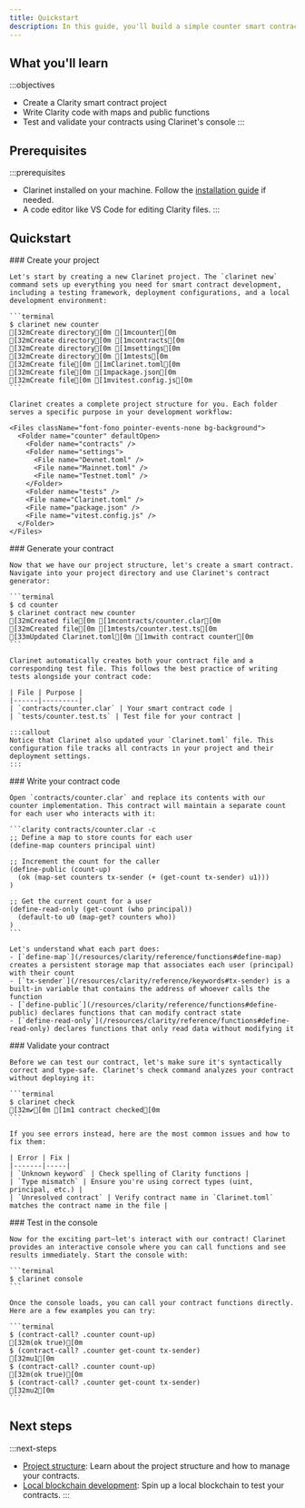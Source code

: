 ```yaml
---
title: Quickstart
description: In this guide, you'll build a simple counter smart contract and interact with it in a local environment.
---
```


## What you'll learn

:::objectives
- Create a Clarity smart contract project
- Write Clarity code with maps and public functions
- Test and validate your contracts using Clarinet's console
:::

## Prerequisites

:::prerequisites
- Clarinet installed on your machine. Follow the [installation guide](/tools/clarinet#installation) if needed.
- A code editor like VS Code for editing Clarity files.
:::

## Quickstart

<Steps>
  <Step>
    ### Create your project
    
    Let's start by creating a new Clarinet project. The `clarinet new` command sets up everything you need for smart contract development, including a testing framework, deployment configurations, and a local development environment:
    
    ```terminal
    $ clarinet new counter
    [32mCreate directory[0m [1mcounter[0m
    [32mCreate directory[0m [1mcontracts[0m
    [32mCreate directory[0m [1msettings[0m
    [32mCreate directory[0m [1mtests[0m
    [32mCreate file[0m [1mClarinet.toml[0m
    [32mCreate file[0m [1mpackage.json[0m
    [32mCreate file[0m [1mvitest.config.js[0m
    ```

    Clarinet creates a complete project structure for you. Each folder serves a specific purpose in your development workflow:
    
    <Files className="font-fono pointer-events-none bg-background">
      <Folder name="counter" defaultOpen>
        <Folder name="contracts" />
        <Folder name="settings">
          <File name="Devnet.toml" />
          <File name="Mainnet.toml" />
          <File name="Testnet.toml" />
        </Folder>
        <Folder name="tests" />
        <File name="Clarinet.toml" />
        <File name="package.json" />
        <File name="vitest.config.js" />
      </Folder>
    </Files>
  </Step>
  
  <Step>
    ### Generate your contract
    
    Now that we have our project structure, let's create a smart contract. Navigate into your project directory and use Clarinet's contract generator:
    
    ```terminal
    $ cd counter
    $ clarinet contract new counter
    [32mCreated file[0m [1mcontracts/counter.clar[0m
    [32mCreated file[0m [1mtests/counter.test.ts[0m
    [33mUpdated Clarinet.toml[0m [1mwith contract counter[0m
    ```

    Clarinet automatically creates both your contract file and a corresponding test file. This follows the best practice of writing tests alongside your contract code:
    
    | File | Purpose |
    |------|---------|
    | `contracts/counter.clar` | Your smart contract code |
    | `tests/counter.test.ts` | Test file for your contract |

    :::callout
    Notice that Clarinet also updated your `Clarinet.toml` file. This configuration file tracks all contracts in your project and their deployment settings.
    :::
  </Step>
  
  <Step>
    ### Write your contract code
    
    Open `contracts/counter.clar` and replace its contents with our counter implementation. This contract will maintain a separate count for each user who interacts with it:
    
    ```clarity contracts/counter.clar -c
    ;; Define a map to store counts for each user
    (define-map counters principal uint)

    ;; Increment the count for the caller
    (define-public (count-up)
      (ok (map-set counters tx-sender (+ (get-count tx-sender) u1)))
    )

    ;; Get the current count for a user
    (define-read-only (get-count (who principal))
      (default-to u0 (map-get? counters who))
    )
    ```

    Let's understand what each part does:
    - [`define-map`](/resources/clarity/reference/functions#define-map) creates a persistent storage map that associates each user (principal) with their count
    - [`tx-sender`](/resources/clarity/reference/keywords#tx-sender) is a built-in variable that contains the address of whoever calls the function
    - [`define-public`](/resources/clarity/reference/functions#define-public) declares functions that can modify contract state
    - [`define-read-only`](/resources/clarity/reference/functions#define-read-only) declares functions that only read data without modifying it
  </Step>
  
  <Step>
    ### Validate your contract
    
    Before we can test our contract, let's make sure it's syntactically correct and type-safe. Clarinet's check command analyzes your contract without deploying it:
    
    ```terminal
    $ clarinet check
    [32m✔[0m [1m1 contract checked[0m
    ```

    If you see errors instead, here are the most common issues and how to fix them:

    | Error | Fix |
    |-------|-----|
    | `Unknown keyword` | Check spelling of Clarity functions |
    | `Type mismatch` | Ensure you're using correct types (uint, principal, etc.) |
    | `Unresolved contract` | Verify contract name in `Clarinet.toml` matches the contract name in the file |
  </Step>
  
  <Step>
    ### Test in the console
    
    Now for the exciting part—let's interact with our contract! Clarinet provides an interactive console where you can call functions and see results immediately. Start the console with:
    
    ```terminal
    $ clarinet console
    ```

    Once the console loads, you can call your contract functions directly. Here are a few examples you can try:
    
    ```terminal
    $ (contract-call? .counter count-up)
    [32m(ok true)[0m
    $ (contract-call? .counter get-count tx-sender)
    [32mu1[0m
    $ (contract-call? .counter count-up)
    [32m(ok true)[0m
    $ (contract-call? .counter get-count tx-sender)
    [32mu2[0m
    ```
  </Step>
</Steps>

## Next steps

:::next-steps
- [Project structure](/tools/clarinet/project-structure): Learn about the project structure and how to manage your contracts.
- [Local blockchain development](/tools/clarinet/local-blockchain-development): Spin up a local blockchain to test your contracts.
:::
